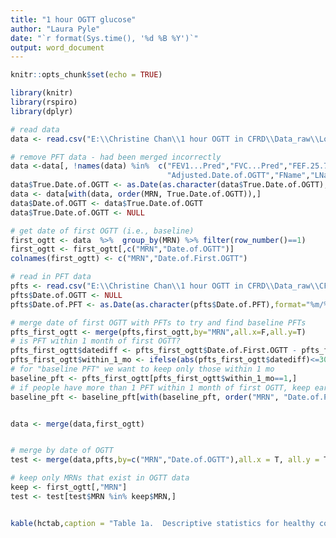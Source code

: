 ```yaml
---
title: "1 hour OGTT glucose"
author: "Laura Pyle"
date: "`r format(Sys.time(), '%d %B %Y')`"
output: word_document
---
```


```r
knitr::opts_chunk$set(echo = TRUE)

library(knitr)
library(rspiro)
library(dplyr)

# read data
data <- read.csv("E:\\Christine Chan\\1 hour OGTT in CFRD\\Data_raw\\Longitudinal Modeling to Determine the Viability of 1 Hour Oral Glucose Tolerance Test for Cystic Fibrosis Related Diabetes Screening Data.csv")

# remove PFT data - had been merged incorrectly
data <-data[, !names(data) %in%  c("FEV1...Pred","FVC...Pred","FEF.25.75...Pred","FVC.Raw","FEV1.Raw","FEF.25.75.Raw",
                                   "Adjusted.Date.of.OGTT","FName","LName")]
data$True.Date.of.OGTT <- as.Date(as.character(data$True.Date.of.OGTT),format="%m/%d/%Y")
data <- data[with(data, order(MRN, True.Date.of.OGTT)),]
data$Date.of.OGTT <- data$True.Date.of.OGTT
data$True.Date.of.OGTT <- NULL

# get date of first OGTT (i.e., baseline)
first_ogtt <- data  %>%  group_by(MRN) %>% filter(row_number()==1)
first_ogtt <- first_ogtt[,c("MRN","Date.of.OGTT")]
colnames(first_ogtt) <- c("MRN","Date.of.First.OGTT")

# read in PFT data
pfts <- read.csv("E:\\Christine Chan\\1 hour OGTT in CFRD\\Data_raw\\CFRD PFTs.csv")
pfts$Date.of.OGTT <- NULL
pfts$Date.of.PFT <- as.Date(as.character(pfts$Date.of.PFT),format="%m/%d/%Y")

# merge date of first OGTT with PFTs to try and find baseline PFTs
pfts_first_ogtt <- merge(pfts,first_ogtt,by="MRN",all.x=F,all.y=T)
# is PFT within 1 month of first OGTT?
pfts_first_ogtt$datediff <- pfts_first_ogtt$Date.of.First.OGTT - pfts_first_ogtt$Date.of.PFT
pfts_first_ogtt$within_1_mo <- ifelse(abs(pfts_first_ogtt$datediff)<=30,1,0)
# for "baseline PFT" we want to keep only those within 1 mo
baseline_pft <- pfts_first_ogtt[pfts_first_ogtt$within_1_mo==1,]
# if people have more than 1 PFT within 1 month of first OGTT, keep earlies
baseline_pft <- baseline_pft[with(baseline_pft, order("MRN", "Date.of.PFT")),]


data <- merge(data,first_ogtt)


# merge by date of OGTT
test <- merge(data,pfts,by=c("MRN","Date.of.OGTT"),all.x = T, all.y = T)

# keep only MRNs that exist in OGTT data
keep <- first_ogtt[,"MRN"]
test <- test[test$MRN %in% keep$MRN,]



```


```r
kable(hctab,caption = "Table 1a.  Descriptive statistics for healthy controls by Tanner stage.")
```
<br>


